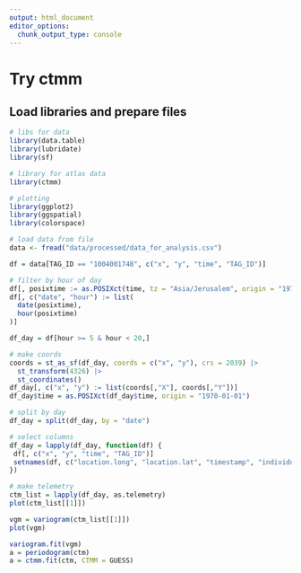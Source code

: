 ```yaml
---
output: html_document
editor_options: 
  chunk_output_type: console
---
```

# Try ctmm

## Load libraries and prepare files

```r
# libs for data
library(data.table)
library(lubridate)
library(sf)

# library for atlas data
library(ctmm)

# plotting
library(ggplot2)
library(ggspatial)
library(colorspace)
```

```r
# load data from file
data <- fread("data/processed/data_for_analysis.csv")
```


```r
df = data[TAG_ID == "1004001748", c("x", "y", "time", "TAG_ID")]

# filter by hour of day
df[, posixtime := as.POSIXct(time, tz = "Asia/Jerusalem", origin = "1970-01-01")]
df[, c("date", "hour") := list(
  date(posixtime),
  hour(posixtime)
)]

df_day = df[hour >= 5 & hour < 20,]

# make coords
coords = st_as_sf(df_day, coords = c("x", "y"), crs = 2039) |>
  st_transform(4326) |>
  st_coordinates()
df_day[, c("x", "y") := list(coords[,"X"], coords[,"Y"])]
df_day$time = as.POSIXct(df_day$time, origin = "1970-01-01")

# split by day
df_day = split(df_day, by = "date")

# select columns
df_day = lapply(df_day, function(df) {
 df[, c("x", "y", "time", "TAG_ID")]
 setnames(df, c("location.long", "location.lat", "timestamp", "individual.local.identifier"))
})

# make telemetry
ctm_list = lapply(df_day, as.telemetry)
plot(ctm_list[[1]])

vgm = variogram(ctm_list[[1]])
plot(vgm)

variogram.fit(vgm)
a = periodogram(ctm)
a = ctmm.fit(ctm, CTMM = GUESS)
```

